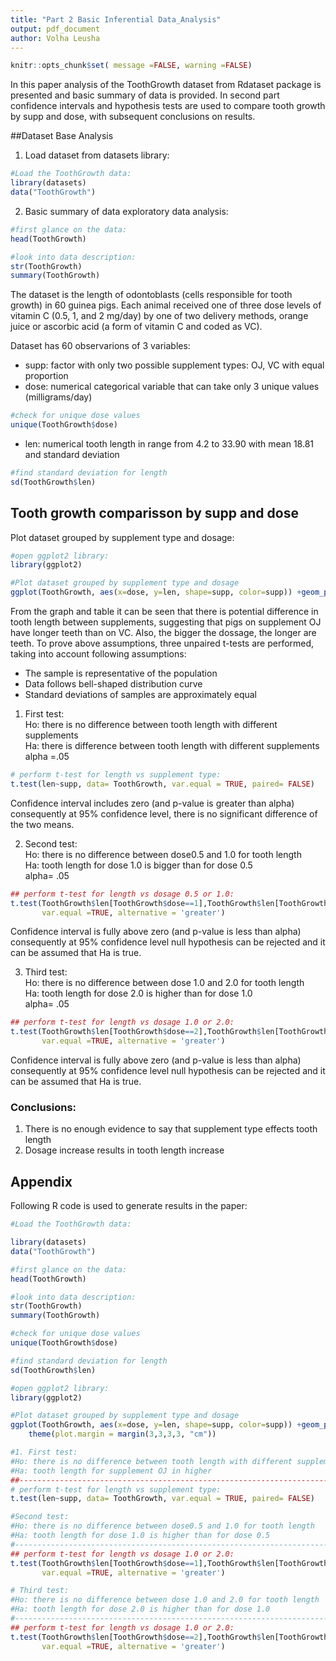 ```yaml
---
title: "Part 2 Basic Inferential Data_Analysis"
output: pdf_document
author: Volha Leusha
---
```


```r
knitr::opts_chunk$set( message =FALSE, warning =FALSE)
```

In this paper analysis of the ToothGrowth dataset from Rdataset package is presented and basic summary of data is provided. In second part confidence intervals and hypothesis tests are used to compare tooth growth by supp and dose, with subsequent conclusions on results.


##Dataset Base Analysis

1. Load dataset from datasets library:  

```r
#Load the ToothGrowth data: 
library(datasets)
data("ToothGrowth")
```

2. Basic summary of data exploratory data analysis:
```r
#first glance on the data:
head(ToothGrowth)

#look into data description:
str(ToothGrowth)
summary(ToothGrowth)
```

The dataset is the length of odontoblasts (cells responsible for tooth growth) in 60 guinea pigs. Each animal received one of three dose levels of vitamin C (0.5, 1, and 2 mg/day) by one of two delivery methods, orange juice or ascorbic acid (a form of vitamin C and coded as VC).

Dataset has 60 observarions of 3 variables:  

- supp: factor with only two possible supplement types: OJ, VC with equal proportion
- dose: numerical categorical variable that can take only 3 unique values (milligrams/day)
```r
#check for unique dose values
unique(ToothGrowth$dose)
```
- len: numerical tooth length in range from 4.2 to 33.90 with mean 18.81 and standard deviation
```r
#find standard deviation for length
sd(ToothGrowth$len)
```

## Tooth growth comparisson by supp and dose

Plot dataset grouped by supplement type and dosage:

```r
#open ggplot2 library:
library(ggplot2)

#Plot dataset grouped by supplement type and dosage
ggplot(ToothGrowth, aes(x=dose, y=len, shape=supp, color=supp)) +geom_point()
```

From the graph and table it can be seen that there is potential difference in tooth length between supplements, suggesting that pigs on supplement OJ  have longer teeth than on VC. Also, the bigger the dossage, the longer are teeth. To prove above assumptions, three unpaired t-tests are performed, taking into account following assumptions:  

- The sample is representative of the population
- Data follows bell-shaped distribution curve
- Standard deviations of samples are approximately equal 

1. First test:  
Ho: there is no difference between tooth length with different supplements   
Ha: there is difference between tooth length with different supplements   
alpha =.05     

```r
# perform t-test for length vs supplement type:
t.test(len~supp, data= ToothGrowth, var.equal = TRUE, paired= FALSE)
```
Confidence interval includes zero (and p-value is greater than alpha)  consequently  at 95% confidence level, there is no significant difference of the two means.

2. Second test:  
Ho: there is no difference between dose0.5 and 1.0 for tooth length  
Ha: tooth length for dose 1.0 is bigger than for dose 0.5    
alpha= .05  

```r

## perform t-test for length vs dosage 0.5 or 1.0:
t.test(ToothGrowth$len[ToothGrowth$dose==1],ToothGrowth$len[ToothGrowth$dose==.5],
       var.equal =TRUE, alternative = 'greater')
```

Confidence interval is fully above zero (and p-value is less than alpha) consequently at 95% confidence level null hypothesis can be rejected and it can be assumed that Ha is true. 

3. Third test:    
Ho: there is no difference between dose 1.0 and 2.0 for tooth length  
Ha: tooth length for dose 2.0 is higher than for dose 1.0      
alpha= .05    

```r

## perform t-test for length vs dosage 1.0 or 2.0:
t.test(ToothGrowth$len[ToothGrowth$dose==2],ToothGrowth$len[ToothGrowth$dose==1],
       var.equal =TRUE, alternative = 'greater')
```

Confidence interval is fully above zero (and p-value is less than alpha)  consequently at 95% confidence level null hypothesis can be rejected and it can be assumed that Ha is true.

### Conclusions:  
1. There is no enough evidence to say that supplement type effects tooth length  
2. Dosage increase results in tooth length increase  

## Appendix

Following R code is used to generate results in the paper:

```r
#Load the ToothGrowth data: 

library(datasets)
data("ToothGrowth")

#first glance on the data:
head(ToothGrowth)

#look into data description:
str(ToothGrowth)
summary(ToothGrowth)

#check for unique dose values
unique(ToothGrowth$dose)

#find standard deviation for length
sd(ToothGrowth$len)

#open ggplot2 library:
library(ggplot2)

#Plot dataset grouped by supplement type and dosage
ggplot(ToothGrowth, aes(x=dose, y=len, shape=supp, color=supp)) +geom_point()+
    theme(plot.margin = margin(3,3,3,3, "cm"))

#1. First test:  
#Ho: there is no difference between tooth length with different supplements 
#Ha: tooth length for supplement OJ in higher  
##------------------------------------------------------------------------------
# perform t-test for length vs supplement type:
t.test(len~supp, data= ToothGrowth, var.equal = TRUE, paired= FALSE)

#Second test: 
#Ho: there is no difference between dose0.5 and 1.0 for tooth length
#Ha: tooth length for dose 1.0 is higher than for dose 0.5  
#-------------------------------------------------------------------------------
## perform t-test for length vs dosage 1.0 or 2.0:
t.test(ToothGrowth$len[ToothGrowth$dose==1],ToothGrowth$len[ToothGrowth$dose==.5],
       var.equal =TRUE, alternative = 'greater')

# Third test: 
#Ho: there is no difference between dose 1.0 and 2.0 for tooth length
#Ha: tooth length for dose 2.0 is higher than for dose 1.0  
#-------------------------------------------------------------------------------
## perform t-test for length vs dosage 1.0 or 2.0:
t.test(ToothGrowth$len[ToothGrowth$dose==2],ToothGrowth$len[ToothGrowth$dose==1],
       var.equal =TRUE, alternative = 'greater')
```
